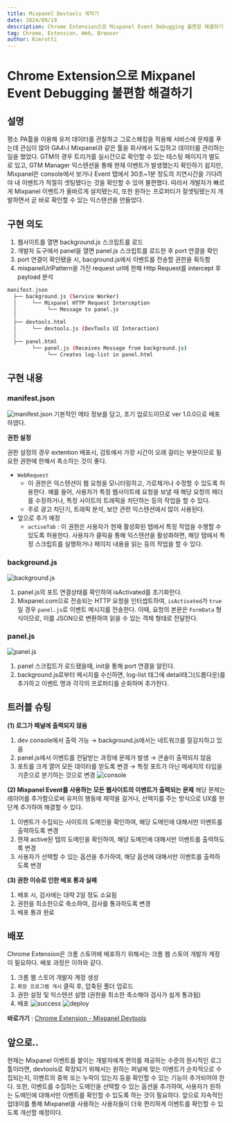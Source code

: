 ```yaml
---
title: Mixpanel Devtools 제작기
date: 2024/09/19
description: Chrome Extension으로 Mixpanel Event Debugging 불편함 해결하기
tag: Chrome, Extension, Web, Browser
author: Kimrotti
---
```


# Chrome Extension으로 Mixpanel Event Debugging 불편함 해결하기

## 설명
평소 PA툴을 이용해 유저 데이터를 관찰하고 그로스해킹을 적용해 서비스에 문제를 푸는데 관심이 많아 GA4나 Mixpanel과 같은 툴을 회사에서 도입하고 데이터를 관리하는 일을 했었다. GTM의 경우 트리거를 실시간으로 확인할 수 있는 테스팅 페이지가 별도로 있고, GTM Manager 익스텐션을 통해 현재 이벤트가 발생했는지 확인하기 쉽지만, Mixpanel은 console에서 보거나 Event 탭에서 30초~1분 정도의 지연시간을 기다려야 내 이벤트가 적절히 셋팅됐다는 것을 확인할 수 있어 불편했다. 따라서 개발자가 빠르게 Mixpanel 이벤트가 올바르게 설치됐는지, 또한 원하는 프로퍼티가 잘셋팅됐는지 개발하면서 곧 바로 확인할 수 있는 익스텐션을 만들었다.

## 구현 의도

1. 웹사이트를 열면 background.js 스크립트를 로드
2. 개발자 도구에서 panel을 열면 panel.js 스크립트를 로드한 후 port 연결을 확인
3. port 연결이 확인됐을 시, bacground.js에서 이벤트를 전송할 권한을 획득함
4. mixpanelUrlPattern을 가진 request url에 한해 Http Request를 intercept 후 payload 분석

```bash
manifest.json
  ├── background.js (Service Worker)
  │     └── Mixpanel HTTP Request Interception
  │          └── Message to panel.js
  │
  ├── devtools.html
  │     └── devtools.js (DevTools UI Interaction)
  │
  ├── panel.html
        └── panel.js (Receives Message from background.js)
             └── Creates log-list in panel.html
```

## 구현 내용

### manifest.json
![manifest.json](/images/extension-mixpanel/manifest.png)
기본적인 메타 정보를 담고, 초기 업로드이므로 ver 1.0.0으로 배포하였다.

**권한 설정**

권한 설정의 경우 extention 배포시, 검토에서 가장 시간이 오래 걸리는 부분이므로 필요한 권한에 한해서 축소하는 것이 좋다.

- `WebRequest`
  - 이 권한은 익스텐션이 웹 요청을 모니터링하고, 가로채거나 수정할 수 있도록 허용한다. 예를 들어, 사용자가 특정 웹사이트에 요청을 보낼 때 해당 요청의 헤더를 수정하거나, 특정 사이트의 트래픽을 차단하는 등의 작업을 할 수 있다.
  - 주로 광고 차단기, 트래픽 분석, 보안 관련 익스텐션에서 많이 사용된다.
- 앞으로 추가 예정
  - `activeTab` : 이 권한은 사용자가 현재 활성화된 탭에서 특정 작업을 수행할 수 있도록 허용한다. 사용자가 클릭을 통해 익스텐션을 활성화하면, 해당 탭에서 특정 스크립트를 실행하거나 페이지 내용을 읽는 등의 작업을 할 수 있다.


### background.js
![background.js](/images/extension-mixpanel/background.png)
1. panel.js의 포트 연결상태를 확인하여 isActivated를 초기화한다.
2. Mixpanel.com으로 전송되는 HTTP 요청을 인터셉트하여, `isActivated`가 `true`일 경우 `panel.js`로 이벤트 메시지를 전송한다. 이때, 요청의 본문은 `FormData` 형식이므로, 이를 JSON으로 변환하여 읽을 수 있는 객체 형태로 전달한다.

### panel.js
![panel.js](/images/extension-mixpanel/panel.png)
1. panel 스크립트가 로드됐을때, init을 통해 port 연결을 알린다.
2. background.js로부터 메시지를 수신하면, log-list 태그에 detail태그(드롭다운)를 추가하고 이벤트 명과 각각의 프로퍼티를 순회하며 추가한다.

## 트러블 슈팅
**(1) 로그가 패널에 출력되지 않음**
  1. dev console에서 출력 가능 → background.js에서는 네트워크를 잘감지하고 있음
  2. panel.js에서 이벤트를 전달받는 과정에 문제가 발생 → 콘솔이 출력되지 않음
  3. 포트를 크게 열어 모든 데이터를 받도록 변경 → 특정 포트가 아닌 메세지의 타입을 기준으로 분기하는 것으로 변경
![console](/images/extension-mixpanel/console.png)

**(2) Mixpanel Event를 사용하는 모든 웹사이트의 이벤트가 출력되는 문제**
해당 문제는 레이어를 추가함으로써 유저의 행동에 제약을 걸거나, 선택지를 주는 방식으로 UX를 한 단계 추가하여 해결할 수 있다.
  1. 이벤트가 수집되는 사이트의 도메인을 확인하여, 해당 도메인에 대해서만 이벤트를 출력하도록 변경
  2. 현재 active된 탭의 도메인을 확인하여, 해당 도메인에 대해서만 이벤트를 출력하도록 변경
  3. 사용자가 선택할 수 있는 옵션을 추가하여, 해당 옵션에 대해서만 이벤트를 출력하도록 변경

**(3) 권한 이슈로 인한 배포 통과 실패**
  1. 배포 시, 검사에는 대략 2일 정도 소요됨
  2. 권한을 최소한으로 축소하여, 검사를 통과하도록 변경
  3. 배포 통과 완료

## 배포
Chrome Extension은 크롬 스토어에 배포하기 위해서는 크롬 웹 스토어 개발자 계정이 필요하다. 배포 과정은 이하와 같다.
1. 크롬 웹 스토어 개발자 계정 생성
2. `확장 프로그램 게시` 클릭 후, 압축된 폴더 업로드
3. 권한 설정 및 익스텐션 설명 (권한을 최소한 축소해야 검사가 쉽게 통과됨)
4. 배포
![success](/images/extension-mixpanel/success.png)
![deploy](/images/extension-mixpanel/deploy.png)


**바로가기** : [Chrome Extension - Mixpanel Devtools](https://chromewebstore.google.com/detail/mixpanel-devtools/meiifhjfgegkkpijdpgaidghahmjhkda)


## 앞으로..
현재는 Mixpanel 이벤트를 붙이는 개발자에게 편의를 제공하는 수준의 원시적인 로그툴이라면, devtools로 확장되기 위해서는 원하는 퍼널에 맞는 이벤트가 순차적으로 수집되는지, 이벤트의 중복 또는 누락이 있는지 등을 확인할 수 있는 기능이 추가되어야 한다. 또한, 이벤트를 수집하는 도메인을 선택할 수 있는 옵션을 추가하여, 사용자가 원하는 도메인에 대해서만 이벤트를 확인할 수 있도록 하는 것이 필요하다. 앞으로 지속적인 업데이를 통해 Mixpanel을 사용하는 사용자들이 더욱 편리하게 이벤트를 확인할 수 있도록 개선할 예정이다.
